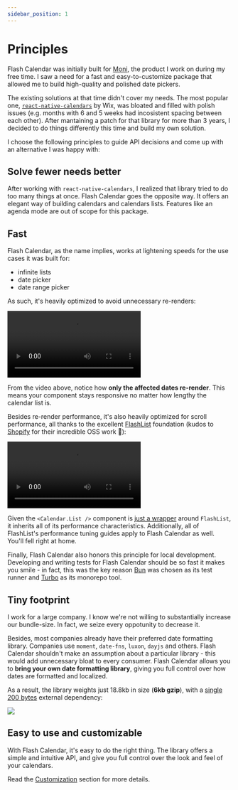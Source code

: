 ```yaml
---
sidebar_position: 1
---
```



# Principles

Flash Calendar was initially built for [Moni](https://apps.apple.com/br/app/moni-finan%C3%A7as-pessoais/id6462422147), the product I work on during my free time. I saw a need for a fast and easy-to-customize package that allowed me to build high-quality and polished date pickers.

The existing solutions at that time didn't cover my needs. The most popular one, [`react-native-calendars`](https://github.com/wix/react-native-calendars) by Wix, was bloated and filled with polish issues (e.g. months with 6 and 5 weeks had incosistent spacing between each other). After mantaining a patch for that library for more than 3 years, I decided to do things differently this time and build my own solution.

I choose the following principles to guide API decisions and come up with an alternative I was happy with:

## Solve fewer needs better

After working with `react-native-calendars`, I realized that library tried to do too many things at once. Flash Calendar goes the opposite way. It offers an elegant way of building calendars and calendars lists. Features like an agenda mode are out of scope for this package.

## Fast

Flash Calendar, as the name implies, works at lightening speeds for the use cases it was built for:

- infinite lists
- date picker
- date range picker

As such, it's heavily optimized to avoid unnecessary re-renders:

<video controls width={500}>
  <source src="/videos/rerender-demo.mp4" type="video/mp4" />
</video>

From the video above, notice how **only the affected dates re-render**. This means your component stays responsive no matter how lengthy the calendar list is.

Besides re-render performance, it's also heavily optimized for scroll performance, all thanks to the excellent [FlashList](https://shopify.github.io/flash-list) foundation (kudos to [Shopify](https://www.shopify.com/) for their incredible OSS work 🙏):

<video controls width={500}>
  <source src="/videos/scroll-performance-demo.mp4" type="video/mp4" />
</video>

Given the `<Calendar.List />` component is [just a wrapper](https://github.com/marceloprado/flash-calendar/blob/06c813b26b2f4527b3eaacaddfa424df26d42e61/packages/flash-calendar/src/components/CalendarList.tsx#L266-L281) around `FlashList`, it inherits all of its performance characteristics. Additionally, all of FlashList's performance tuning guides apply to Flash Calendar as well. You'll fell right at home.

Finally, Flash Calendar also honors this principle for local development. Developing and writing tests for Flash Calendar should be so fast it makes you smile - in fact, this was the key reason [Bun](https://bun.sh/) was chosen as its test runner and [Turbo](https://turbo.build/) as its monorepo tool.

## Tiny footprint

I work for a large company. I know we're not willing to substantially increase our bundle-size. In fact, we seize every oppotunity to decrease it.

Besides, most companies already have their preferred date formatting library. Companies use `moment`, `date-fns`, `luxon`, `dayjs` and others. Flash Calendar shouldn't make an assumption about a particular library - this would add unnecessary bloat to every consumer. Flash Calendar allows you to **bring your own date formatting library**, giving you full control over how dates are formatted and localized.

As a result, the library weights just 18.8kb in size (**6kb gzip**), with a [single 200 bytes](https://github.com/developit/mitt) external dependency:

<img src={bundleSize} width={500} />

## Easy to use and customizable

With Flash Calendar, it's easy to do the right thing. The library offers a
simple and intuitive API, and give you full control over the look and feel of your calendars.

Read the [Customization](/fundamentals/customization) section for more details.
